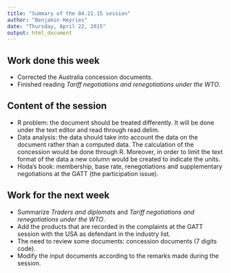 ```yaml
---
title: "Summary of the 04.21.15 session"
author: "Benjamin Heyries"
date: "Thursday, April 22, 2015"
output: html_document
---
```


## Work done this week
 
  * Corrected the Australia concession documents.
  * Finished reading _Tariff negotiations and renegotiations under the WTO_.
  
## Content of the session
  
  * R problem: the document should be treated differently. It will be done under the text editor and read through read.delim.
  * Data analysis: the data should take into account the data on the document rather than a computed data. The calculation of the concession would be done through R. Moreover, in order to limit the text format of the data a new column would be created to indicate the units.
  * Hoda's book: membership, base rate, renegotiations and supplementary negotiations at the GATT (the participation issue).

## Work for the next week

  * Summarize _Traders and diplomats_ and  _Tariff negotiations and renegotiations under the WTO_.
  * Add the products that are recorded in the complaints at the GATT session with the USA as defendant in the industry list.
  * The need to review some documents: concession documents (7 digits code).
  * Modify the input documents according to the remarks made during the session.